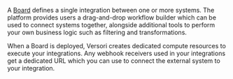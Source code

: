 A [Board](/v1/concepts/boards) defines a single integration between one or more systems. The platform provides users a
drag-and-drop workflow builder which can be used to connect systems together, alongside additional tools to perform your
own business logic such as filtering and transformations.

When a Board is deployed, Versori creates dedicated compute resources to execute your integrations. Any webhook
receivers used in your integrations get a dedicated URL which you can use to connect the external system to your
integration.
